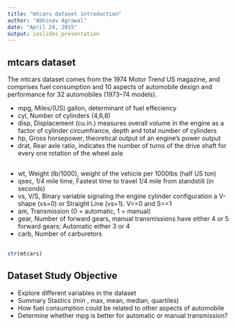 ```yaml
---
title: "mtcars dataset introduction"
author: "Abhinav Agrawal"
date: "April 24, 2015"
output: ioslides_presentation
---
```


## mtcars dataset
The mtcars dataset comes from the 1974 Motor Trend US magazine, and comprises fuel consumption and 10 aspects of automobile design and performance for 32 automobiles (1973–74 models).

- mpg, Miles/(US) gallon, determinant of fuel effeciency
- cyl, Number of cylinders (4,6,8)
- disp,  Displacement (cu.in.) measures overall volume in the engine as a factor of cylinder circumfrance, depth and total number of cylinders
- hp,  Gross horsepower, theoretical output of an engine’s power output
- drat,  Rear axle ratio, indicates the number of turns of the drive shaft for every one rotation of the wheel axle



##

- wt,  Weight (lb/1000), weight of the vehicle per 1000lbs (half US ton)
- qsec,  1/4 mile time, Fastest time to travel 1/4 mile from standstill (in seconds)
- vs,  V/S, Binary variable signaling the engine cylinder configuration a V-shape (vs=0) or Straight Line (vs=1). V==0 and S==1
- am, Transmission (0 = automatic, 1 = manual)
- gear,  Number of forward gears, manual transmissions have either 4 or 5 forward gears; Automatic either 3 or 4
- carb,  Number of carburetors

##
```r
str(mtcars)

```

## Dataset Study Objective


- Explore different variables in the dataset
- Summary Stastics (min , max, mean, median, quartiles)
- How fuel consumption could be related to other aspects of automobile
- Determine whether mpg is better for automatic or manual transmission?

